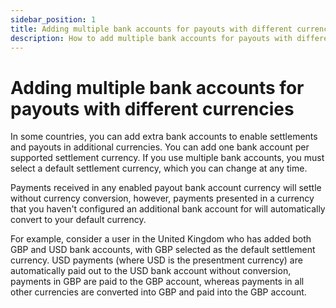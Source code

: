 ```yaml
---
sidebar_position: 1
title: Adding multiple bank accounts for payouts with different currencies
description: How to add multiple bank accounts for payouts with different currencies in Commerce
---
```


# Adding multiple bank accounts for payouts with different currencies

In some countries, you can add extra bank accounts to enable settlements and payouts in additional currencies. You can add one bank account per supported settlement currency. If you use multiple bank accounts, you must select a default settlement currency, which you can change at any time.

Payments received in any enabled payout bank account currency will settle without currency conversion, however, payments presented in a currency that you haven't configured an additional bank account for will automatically convert to your default currency.

For example, consider a user in the United Kingdom who has added both GBP and USD bank accounts, with GBP selected as the default settlement currency. USD payments (where USD is the presentment currency) are automatically paid out to the USD bank account without conversion, payments in GBP are paid to the GBP account, whereas payments in all other currencies are converted into GBP and paid into the GBP account.
